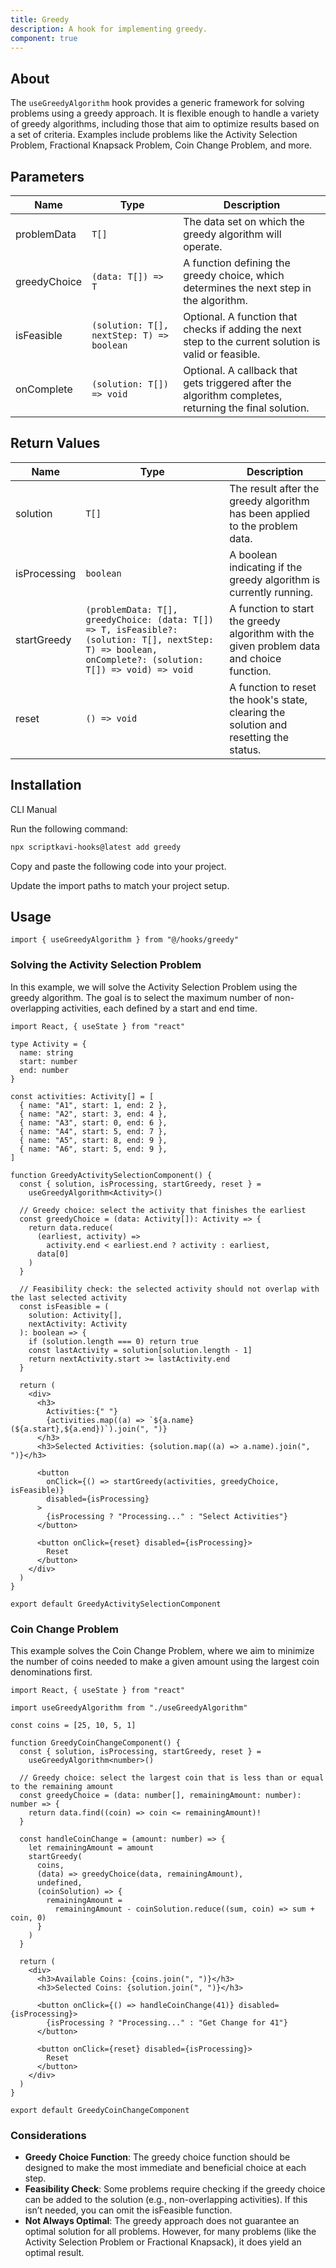 ```yaml
---
title: Greedy
description: A hook for implementing greedy.
component: true
---
```


## About

The `useGreedyAlgorithm` hook provides a generic framework for solving problems using a greedy approach. It is flexible enough to handle a variety of greedy algorithms, including those that aim to optimize results based on a set of criteria. Examples include problems like the Activity Selection Problem, Fractional Knapsack Problem, Coin Change Problem, and more.

## Parameters

| Name         | Type                                      | Description                                                                                            |
| ------------ | ----------------------------------------- | ------------------------------------------------------------------------------------------------------ |
| problemData  | `T[]`                                     | The data set on which the greedy algorithm will operate.                                               |
| greedyChoice | `(data: T[]) => T`                        | A function defining the greedy choice, which determines the next step in the algorithm.                |
| isFeasible   | `(solution: T[], nextStep: T) => boolean` | Optional. A function that checks if adding the next step to the current solution is valid or feasible. |
| onComplete   | `(solution: T[]) => void	`                 | Optional. A callback that gets triggered after the algorithm completes, returning the final solution.  |

## Return Values

| Name         | Type                                                                                                                                                     | Description                                                                               |
| ------------ | -------------------------------------------------------------------------------------------------------------------------------------------------------- | ----------------------------------------------------------------------------------------- |
| solution     | `T[]`                                                                                                                                                    | The result after the greedy algorithm has been applied to the problem data.               |
| isProcessing | `boolean`                                                                                                                                                | A boolean indicating if the greedy algorithm is currently running.                        |
| startGreedy  | `(problemData: T[], greedyChoice: (data: T[]) => T, isFeasible?: (solution: T[], nextStep: T) => boolean, onComplete?: (solution: T[]) => void) => void` | A function to start the greedy algorithm with the given problem data and choice function. |
| reset        | `() => void`                                                                                                                                             | A function to reset the hook's state, clearing the solution and resetting the status.     |

## Installation

<Tabs defaultValue="cli">

<TabsList>
  <TabsTrigger value="cli">CLI</TabsTrigger>
  <TabsTrigger value="manual">Manual</TabsTrigger>
</TabsList>

<TabsContent value="cli">

<Steps>

<Step>Run the following command:</Step>

```bash
npx scriptkavi-hooks@latest add greedy
```

</Steps>

</TabsContent>

<TabsContent value="manual">

<Steps>

<Step>Copy and paste the following code into your project.</Step>

<ComponentSource name="greedy" />

<Step>Update the import paths to match your project setup.</Step>

</Steps>

</TabsContent>

</Tabs>

## Usage

```tsx
import { useGreedyAlgorithm } from "@/hooks/greedy"
```

### Solving the Activity Selection Problem

In this example, we will solve the Activity Selection Problem using the greedy algorithm. The goal is to select the maximum number of non-overlapping activities, each defined by a start and end time.

```tsx
import React, { useState } from "react"

type Activity = {
  name: string
  start: number
  end: number
}

const activities: Activity[] = [
  { name: "A1", start: 1, end: 2 },
  { name: "A2", start: 3, end: 4 },
  { name: "A3", start: 0, end: 6 },
  { name: "A4", start: 5, end: 7 },
  { name: "A5", start: 8, end: 9 },
  { name: "A6", start: 5, end: 9 },
]

function GreedyActivitySelectionComponent() {
  const { solution, isProcessing, startGreedy, reset } =
    useGreedyAlgorithm<Activity>()

  // Greedy choice: select the activity that finishes the earliest
  const greedyChoice = (data: Activity[]): Activity => {
    return data.reduce(
      (earliest, activity) =>
        activity.end < earliest.end ? activity : earliest,
      data[0]
    )
  }

  // Feasibility check: the selected activity should not overlap with the last selected activity
  const isFeasible = (
    solution: Activity[],
    nextActivity: Activity
  ): boolean => {
    if (solution.length === 0) return true
    const lastActivity = solution[solution.length - 1]
    return nextActivity.start >= lastActivity.end
  }

  return (
    <div>
      <h3>
        Activities:{" "}
        {activities.map((a) => `${a.name}(${a.start},${a.end})`).join(", ")}
      </h3>
      <h3>Selected Activities: {solution.map((a) => a.name).join(", ")}</h3>

      <button
        onClick={() => startGreedy(activities, greedyChoice, isFeasible)}
        disabled={isProcessing}
      >
        {isProcessing ? "Processing..." : "Select Activities"}
      </button>

      <button onClick={reset} disabled={isProcessing}>
        Reset
      </button>
    </div>
  )
}

export default GreedyActivitySelectionComponent
```

### Coin Change Problem

This example solves the Coin Change Problem, where we aim to minimize the number of coins needed to make a given amount using the largest coin denominations first.

```tsx
import React, { useState } from "react"

import useGreedyAlgorithm from "./useGreedyAlgorithm"

const coins = [25, 10, 5, 1]

function GreedyCoinChangeComponent() {
  const { solution, isProcessing, startGreedy, reset } =
    useGreedyAlgorithm<number>()

  // Greedy choice: select the largest coin that is less than or equal to the remaining amount
  const greedyChoice = (data: number[], remainingAmount: number): number => {
    return data.find((coin) => coin <= remainingAmount)!
  }

  const handleCoinChange = (amount: number) => {
    let remainingAmount = amount
    startGreedy(
      coins,
      (data) => greedyChoice(data, remainingAmount),
      undefined,
      (coinSolution) => {
        remainingAmount =
          remainingAmount - coinSolution.reduce((sum, coin) => sum + coin, 0)
      }
    )
  }

  return (
    <div>
      <h3>Available Coins: {coins.join(", ")}</h3>
      <h3>Selected Coins: {solution.join(", ")}</h3>

      <button onClick={() => handleCoinChange(41)} disabled={isProcessing}>
        {isProcessing ? "Processing..." : "Get Change for 41"}
      </button>

      <button onClick={reset} disabled={isProcessing}>
        Reset
      </button>
    </div>
  )
}

export default GreedyCoinChangeComponent
```

### Considerations

- **Greedy Choice Function**: The greedy choice function should be designed to make the most immediate and beneficial choice at each step.
- **Feasibility Check**: Some problems require checking if the greedy choice can be added to the solution (e.g., non-overlapping activities). If this isn’t needed, you can omit the isFeasible function.
- **Not Always Optimal**: The greedy approach does not guarantee an optimal solution for all problems. However, for many problems (like the Activity Selection Problem or Fractional Knapsack), it does yield an optimal result.

